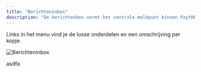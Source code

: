 ```yaml
---
title: "Berichteninbox"
description: "De berichtenbox vormt het centrale meldpunt binnen PaytHR. Hier worden alle belangrijke meldingen en acties verzameld die je direct inzicht geven in lopende taken en aandachtspunten. Denk hierbij aan contractverlengingen (wekelijks, maandelijks of per specifieke periode), verjaardagen van medewerkers, ontbrekende documenten en contracten die binnenkort aflopen. Daarnaast vind je hier meldingen over salariswijzigingen, componentaanpassingen en openstaande documenten die nog ondertekend moeten worden. Door deze meldingen regelmatig te controleren, voorkom je dat belangrijke acties over het hoofd worden gezien en zorg je ervoor dat het verloningsproces soepel en zonder vertraging verloopt. De berichtenbox helpt je dus om grip te houden op alle administratieve processen en tijdig in te grijpen waar nodig."
---
```


Links in het menu vind je de losse onderdelen en een omschrijving per kopje.

![Berichteninbox](/dashboard/berichteninbox.png)

asdfa